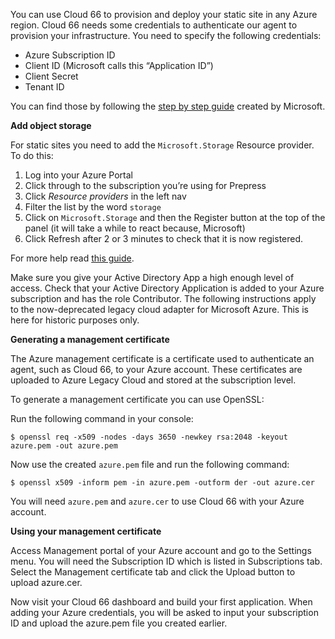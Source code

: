 You can use Cloud 66 to provision and deploy your static site in any Azure region. Cloud 66 needs some credentials to authenticate our agent to provision your infrastructure. You need to specify the following credentials:

* Azure Subscription ID
* Client ID (Microsoft calls this “Application ID”)
* Client Secret
* Tenant ID

You can find those by following the [step by step guide](https://learn.microsoft.com/en-us/azure/active-directory/develop/howto-create-service-principal-portal) created by Microsoft.

**Add object storage**

For static sites you need to add the `Microsoft.Storage` Resource provider. To do this:

1. Log into your Azure Portal
2. Click through to the subscription you’re using for Prepress
3. Click *Resource providers* in the left nav
4. Filter the list by the word `storage`
5. Click on `Microsoft.Storage` and then the Register button at the top of the panel (it will take a while to react because, Microsoft)
6. Click Refresh after 2 or 3 minutes to check that it is now registered.

For more help read [this guide](https://learn.microsoft.com/en-us/azure/azure-resource-manager/management/resource-providers-and-types).

<Callout type="info" title="Active Directory">
Make sure you give your Active Directory App a high enough level of access. Check that your Active Directory Application is added to your Azure subscription and has the role Contributor.
</Callout>

<Collapsible title="Azure Legacy Cloud">
The following instructions apply to the now-deprecated legacy cloud adapter for Microsoft Azure. This is here for historic purposes only.

**Generating a management certificate**

The Azure management certificate is a certificate used to authenticate an agent, such as Cloud 66, to your Azure account. These certificates are uploaded to Azure Legacy Cloud and stored at the subscription level.

To generate a management certificate you can use OpenSSL:

Run the following command in your console:

```shell
$ openssl req -x509 -nodes -days 3650 -newkey rsa:2048 -keyout azure.pem -out azure.pem
```

Now use the created `azure.pem` file and run the following command:

```shell
$ openssl x509 -inform pem -in azure.pem -outform der -out azure.cer
```
You will need `azure.pem` and `azure.cer` to use Cloud 66 with your Azure account.

**Using your management certificate**

Access Management portal of your Azure account and go to the Settings menu. You will need the Subscription ID which is listed in Subscriptions tab. Select the Management certificate tab and click the Upload button to upload azure.cer.

Now visit your Cloud 66 dashboard and build your first application. When adding your Azure credentials, you will be asked to input your subscription ID and upload the azure.pem file you created earlier.

</Collapsible>
